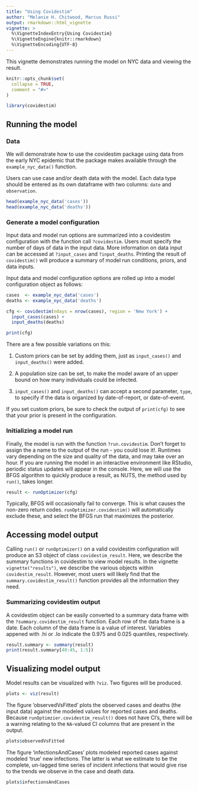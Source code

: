 ```yaml
---
title: "Using Covidestim"
author: "Melanie H. Chitwood, Marcus Russi" 
output: rmarkdown::html_vignette
vignette: >
  %\VignetteIndexEntry{Using Covidestim}
  %\VignetteEngine{knitr::rmarkdown}
  %\VignetteEncoding{UTF-8}
---
```


This vignette demonstrates running the model on NYC data and viewing the result.

```r
knitr::opts_chunk$set(
  collapse = TRUE,
  comment = "#>"
)
```

```r
library(covidestim)
```

## Running the model 
### Data

We will demonstrate how to use the covidestim package using data from the early
NYC epidemic that the package makes available through the `example_nyc_data()`
function.

Users can use case and/or death data with the model. Each data type should be
entered as its own dataframe with two columns: `date` and `observation`.

```r
head(example_nyc_data('cases'))
head(example_nyc_data('deaths'))
```

### Generate a model configuration 

Input data and model run options are summarized into a covidestim configuration with the function call `?covidestim`. Users must specify the number of days of data in the input data. More information on data input can be accessed at `?input_cases` and `?input_deaths`. Printing the result of `covidestim()` will produce a summary of model run conditions, priors, and data inputs. 

Input data and model configuration options are rolled up into a model configuration object as follows:

```r
cases  <- example_nyc_data('cases')
deaths <- example_nyc_data('deaths')

cfg <- covidestim(ndays = nrow(cases), region = 'New York') +
  input_cases(cases) +
  input_deaths(deaths)

print(cfg)
```

There are a few possible variations on this:

1. Custom priors can be set by adding them, just as `input_cases()` and
   `input_deaths()` were added.

2. A population size can be set, to make the model aware of an upper bound on
   how many individuals could be infected.

3. `input_cases()` and `input_deaths()` can accept a second parameter, `type`, to
   specify if the data is organized by date-of-report, or date-of-event.

If you set custom priors, be sure to check the output of `print(cfg)` to see
that your prior is present in the configuration.

### Initializing a model run

Finally, the model is run with the function `?run.covidestim`. Don't forget to
assign the a name to the output of the run - you could lose it!. Runtimes vary
depending on the size and quality of the data, and may take over an hour. If
you are running the model in an interactive environment like RStudio, periodic
status updates will appear in the console. Here, we will use the BFGS algorithm
to quickly produce a result, as NUTS, the method used by `run()`, takes longer.

```r
result <- runOptimizer(cfg)
```

Typically, BFGS will occasionally fail to converge. This is what causes the
non-zero return codes. `runOptimizer.covidestim()` will automatically exclude these, and 
select the BFGS run that maximizes the posterior.

## Accessing model output 

Calling `run()` or `runOptimizer()` on a valid covidestim configuration will
produce an S3 object of class `covidestim_result`. Here, we describe the summary
functions in covidestim to view model results. In the vignette `vignette("results")`,
we describe the various objects within `covidestim_result`. However, most users
will likely find that the `summary.covidestim_result()` function provides all the information
they need.

### Summarizing covidestim output

A covidestim object can be easily converted to a summary data frame with the
`?summary.covidestim_result` function. Each row of the data frame is a date. Each
column of the data frame is a value of interest. Variables appened with .hi or
.lo indicate the 0.975 and 0.025 quantiles, respectively.

```r
result.summary <- summary(result)
print(result.summary[40:45, 1:5])
```

## Visualizing model output

Model results can be visualized with `?viz`. Two figures will be produced.

```r
plots <- viz(result)
```

The figure 'observedVsFitted' plots the observed cases and deaths (the input
data) against the modeled values for reported cases and deaths. Because `runOptimzier.covidestim_result()`
does not have CI's, there will be a warning relating to the `NA`-valued CI columns
that are present in the output.

```r
plots$observedVsFitted
```

The figure 'infectionsAndCases' plots modeled reported cases against modeled
'true' new infections. The latter is what we estimate to be the complete,
un-lagged time series of incident infections that would give rise to the
trends we observe in the case and death data. 

```r
plots$infectionsAndCases
```

